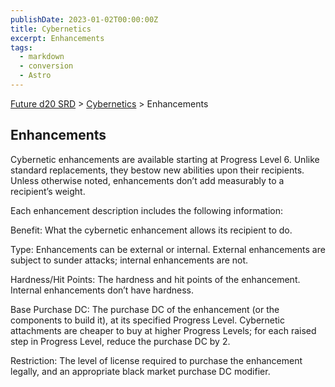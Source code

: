 ```yaml
---
publishDate: 2023-01-02T00:00:00Z
title: Cybernetics
excerpt: Enhancements
tags:
  - markdown
  - conversion
  - Astro
---
```






[Future d20 SRD](/#futureD20) > [Cybernetics](future-d20-srd-cybernetics-index) > Enhancements




## Enhancements


Cybernetic enhancements are available starting at Progress Level 6. Unlike standard replacements, they bestow new abilities upon their recipients. Unless otherwise noted, enhancements don’t add measurably to a recipient’s weight.


Each enhancement description includes the following information:


Benefit: What the cybernetic enhancement allows its recipient to do.


Type: Enhancements can be external or internal. External enhancements are subject to sunder attacks; internal enhancements are not.


Hardness/Hit Points: The hardness and hit points of the enhancement. Internal enhancements don’t have hardness.


Base Purchase DC: The purchase DC of the enhancement (or the components to build it), at its specified Progress Level. Cybernetic attachments are cheaper to buy at higher Progress Levels; for each raised step in Progress Level, reduce the purchase DC by 2.


Restriction: The level of license required to purchase the enhancement legally, and an appropriate black market purchase DC modifier.



